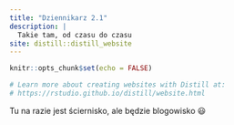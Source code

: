 ```yaml
---
title: "Dziennikarz 2.1"
description: |
  Takie tam, od czasu do czasu
site: distill::distill_website
---
```


```r
knitr::opts_chunk$set(echo = FALSE)

# Learn more about creating websites with Distill at:
# https://rstudio.github.io/distill/website.html

```

Tu na razie jest ściernisko, ale będzie blogowisko 😃
